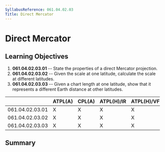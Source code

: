 ```yaml
---
SyllabusReference: 061.04.02.03
Title: Direct Mercator
---
```


# Direct Mercator

## Learning Objectives

1.  **061.04.02.03.01** -- State the properties of a direct Mercator projection.
2.  **061.04.02.03.02** -- Given the scale at one latitude, calculate the scale
    at different latitudes.
3.  **061.04.02.03.03** -- Given a chart length at one latitude, show that it
    represents a different Earth distance at other latitudes.

|                 | ATPL(A) | CPL(A) | ATPL(H)/IR | ATPL(H)/VFR | CPL(H) | IR  | CBIR(A) |
| --------------- | ------- | ------ | ---------- | ----------- | ------ | --- | ------- |
| 061.04.02.03.01 | X       | X      | X          | X           | X      |     |         |
| 061.04.02.03.02 | X       | X      | X          | X           | X      |     |         |
| 061.04.02.03.03 | X       | X      | X          | X           | X      |     |         |

## Summary

